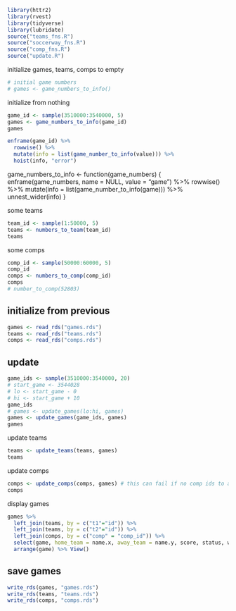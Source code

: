
```r
library(httr2)
library(rvest)
library(tidyverse)
library(lubridate)
source("teams_fns.R")
source("soccerway_fns.R")
source("comp_fns.R")
source("update.R")
```

initialize games, teams, comps to empty

```r
# initial game numbers
# games <- game_numbers_to_info()
```


initialize from nothing 

```r
game_id <- sample(3510000:3540000, 5)
games <- game_numbers_to_info(game_id)
games
```

```r
enframe(game_id) %>% 
  rowwise() %>% 
  mutate(info = list(game_number_to_info(value))) %>% 
  hoist(info, "error")
```


game_numbers_to_info <- function(game_numbers) {
  enframe(game_numbers, name = NULL, value = "game") %>% 
    rowwise() %>% 
    mutate(info = list(game_number_to_info(game))) %>% 
    unnest_wider(info)
}



some teams

```r
team_id <- sample(1:50000, 5)
teams <- numbers_to_team(team_id)
teams
```

some comps

```r
comp_id <- sample(50000:60000, 5)
comp_id
comps <- numbers_to_comp(comp_id)
comps
# number_to_comp(52803)
```
## initialize from previous

```r
games <- read_rds("games.rds")
teams <- read_rds("teams.rds")
comps <- read_rds("comps.rds")
```


## update


```r
game_ids <- sample(3510000:3540000, 20)
# start_game <- 3544028
# lo <- start_game - 0
# hi <- start_game + 10
game_ids
# games <- update_games(lo:hi, games)
games <- update_games(game_ids, games)
games
```

update teams

```r
teams <- update_teams(teams, games)
teams
```

update comps

```r
comps <- update_comps(comps, games) # this can fail if no comp ids to add (check inside)
comps
```




display games

```r
games %>% 
  left_join(teams, by = c("t1"="id")) %>% 
  left_join(teams, by = c("t2"="id")) %>% 
  left_join(comps, by = c("comp" = "comp_id")) %>% 
  select(game, home_team = name.x, away_team = name.y, score, status, where, comp_name, timestamp, retrieved) %>% 
  arrange(game) %>% View()
```

## save games

```r
write_rds(games, "games.rds")
write_rds(teams, "teams.rds")
write_rds(comps, "comps.rds")
```

